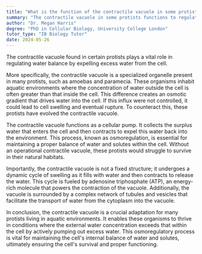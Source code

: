 ```yaml
---
title: "What is the function of the contractile vacuole in some protists?"
summary: "The contractile vacuole in some protists functions to regulate water balance, expelling excess water out of the cell."
author: "Dr. Megan Harris"
degree: "PhD in Cellular Biology, University College London"
tutor_type: "IB Biology Tutor"
date: 2024-05-26
---
```


The contractile vacuole found in certain protists plays a vital role in regulating water balance by expelling excess water from the cell.

More specifically, the contractile vacuole is a specialized organelle present in many protists, such as amoebas and paramecia. These organisms inhabit aquatic environments where the concentration of water outside the cell is often greater than that inside the cell. This difference creates an osmotic gradient that drives water into the cell. If this influx were not controlled, it could lead to cell swelling and eventual rupture. To counteract this, these protists have evolved the contractile vacuole.

The contractile vacuole functions as a cellular pump. It collects the surplus water that enters the cell and then contracts to expel this water back into the environment. This process, known as osmoregulation, is essential for maintaining a proper balance of water and solutes within the cell. Without an operational contractile vacuole, these protists would struggle to survive in their natural habitats.

Importantly, the contractile vacuole is not a fixed structure; it undergoes a dynamic cycle of swelling as it fills with water and then contracts to release the water. This cycle is fueled by adenosine triphosphate (ATP), an energy-rich molecule that powers the contraction of the vacuole. Additionally, the vacuole is surrounded by a complex network of tubules and vesicles that facilitate the transport of water from the cytoplasm into the vacuole.

In conclusion, the contractile vacuole is a crucial adaptation for many protists living in aquatic environments. It enables these organisms to thrive in conditions where the external water concentration exceeds that within the cell by actively pumping out excess water. This osmoregulatory process is vital for maintaining the cell's internal balance of water and solutes, ultimately ensuring the cell's survival and proper functioning.
    